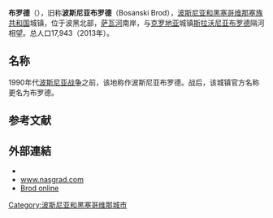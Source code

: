 {{Unreferenced|time=2016-05-25T06:51:33+00:00}}
{{Infobox settlement
| name                    = 布罗德
| native_name             = {{lang|sr|Брод}}
| settlement_type         = 市镇
| image_skyline           = Brod, Republika Srpska, Bosna i Hercegovina, 2009.jpg
| imagesize               = 
| image_caption           = 
| image_flag              = 
| flag_size               = 
| image_shield            = Coat of Arms of Brod.jpg
| shield_size             = 
| pushpin_map             = Bosnia
| pushpin_label_position  = 
| pushpin_map_caption     = 布羅德在波斯尼亞的位置
| latd  = 45 |latm  =08 |lats  = |latNS  = N 
| longd =17   |longm =59 |longs = |longEW = E 
| coordinates_type        = region:ES_type:city
| coordinates_display     = inline,title
| image_map               = Brod municipality.svg
| map_caption             = 布羅德在波斯尼亞的位置
| subdivision_type        = 国家
| subdivision_name        = {{BIH}}
| subdivision_type1       = [[波斯尼亚和黑塞哥维那政区|政治实体]]
| subdivision_name1       = [[塞族共和国|塞族共和国]]
| area_total_km2          = 229.3
| elevation_m             = 
| population_total        = 17943
| population_as_of        = 2013
| population_density_km2  = auto
| timezone1               = [[欧洲中部时间|CET]]
| utc_offset1             = +1
| timezone1_DST           = [[欧洲中部夏令时间|CEST]]
| utc_offset1_DST         = +2
| postal_code_type        = 邮编
| postal_code             = 
| footnotes               = 
}}
'''布罗德'''（{{lang-sr|Брод}}），旧称'''波斯尼亚布罗德'''（Bosanski Brod），[[波斯尼亚和黑塞哥维那|波斯尼亚和黑塞哥维那]][[塞族共和国|塞族共和国]]城镇，位于波黑北部，[[萨瓦河|萨瓦河]]南岸，与[[克罗地亚|克罗地亚]]城镇[[斯拉沃尼亚布罗德|斯拉沃尼亚布罗德]]隔河相望。总人口17,943（2013年）。

== 名称 ==
1990年代[[波斯尼亚战争|波斯尼亚战争]]之前，该地称作波斯尼亚布罗德。战后，该城镇官方名称更名为布罗德。

==参考文献==
{{reflist}}

==外部連結==
*{{official|http://www.opstina-brod.net}}
*[http://www.nasgrad.com/ www.nasgrad.com] {{Wayback|url=http://www.nasgrad.com/ |date=20160528155455 }}
*[http://www.bbrod-online.com Brod online] {{Wayback|url=http://www.bbrod-online.com/ |date=20180819025520 }}

{{Authority control}}

[[Category:波斯尼亚和黑塞哥维那城市|Category:波斯尼亚和黑塞哥维那城市]]